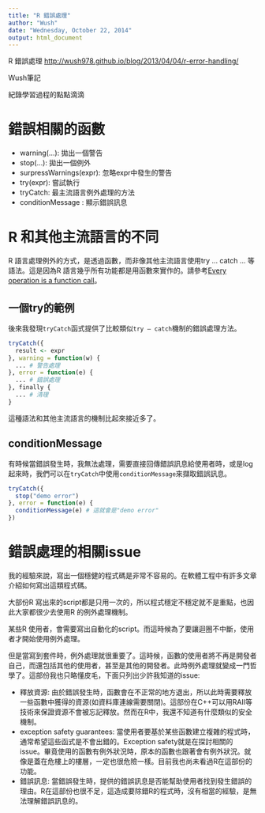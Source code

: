 ---
title: "R 錯誤處理"
author: "Wush"
date: "Wednesday, October 22, 2014"
output: html_document
---

R 錯誤處理  <http://wush978.github.io/blog/2013/04/04/r-error-handling/>

Wush筆記

紀錄學習過程的點點滴滴

# 錯誤相關的函數


* warning(...): 拋出一個警告
* stop(...): 拋出一個例外
* surpressWarnings(expr): 忽略expr中發生的警告
* try(expr): 嘗試執行
* tryCatch: 最主流語言例外處理的方法
* conditionMessage : 顯示錯誤訊息

# R 和其他主流語言的不同

R 語言處理例外的方式，是透過函數，而非像其他主流語言使用try … catch … 等語法。這是因為R 語言幾乎所有功能都是用函數來實作的。請參考[Every operation is a function call](https://github.com/hadley/devtools/wiki/Functions#every-operation-is-a-function-call)。

## 一個try的範例

後來我發現`tryCatch`函式提供了比較類似`try – catch`機制的錯誤處理方法。
```{r,eval=FALSE}
tryCatch({
  result <- expr
}, warning = function(w) {
  ... # 警告處理
}, error = function(e) {
  ... # 錯誤處理
}, finally {
  ... # 清理
}
```

這種語法和其他主流語言的機制比起來接近多了。

## conditionMessage

有時候當錯誤發生時，我無法處理，需要直接回傳錯誤訊息給使用者時，或是log起來時，我們可以在`tryCatch`中使用`conditionMessage`來擷取錯誤訊息。
```{r,eval=FALSE}
tryCatch({
  stop("demo error")
}, error = function(e) {
  conditionMessage(e) # 這就會是"demo error"
})
```

# 錯誤處理的相關issue

我的經驗來說，寫出一個穩健的程式碼是非常不容易的。在軟體工程中有許多文章介紹如何寫出這類程式碼。

大部份R 寫出來的script都是只用一次的，所以程式穩定不穩定就不是重點，也因此大家都很少去使用R 的例外處理機制。

某些R 使用者，會需要寫出自動化的script。而這時候為了要讓迴圈不中斷，使用者才開始使用例外處理。

但是當寫到套件時，例外處理就很重要了。這時候，函數的使用者將不再是開發者自己，而還包括其他的使用者，甚至是其他的開發者。此時例外處理就變成一門哲學了。這部份我也只略懂皮毛，下面只列出少許我知道的issue:



* 釋放資源: 由於錯誤發生時，函數會在不正常的地方退出，所以此時需要釋放一些函數中獲得的資源(如資料庫連線需要關閉)。這部份在C++可以用RAII等技術來保證資源不會被忘記釋放。然而在R中，我還不知道有什麼類似的安全機制。
* exception safety guarantees: 當使用者要基於某些函數建立複雜的程式時，通常希望這些函式是不會出錯的。Exception safety就是在探討相關的issue。畢竟使用的函數有例外狀況時，原本的函數也跟著會有例外狀況。就像是蓋在危樓上的樓層，一定也很危險一樣。目前我也尚未看過R在這部份的功能。
* 錯誤訊息: 當錯誤發生時，提供的錯誤訊息是否能幫助使用者找到發生錯誤的理由。R在這部份也很不足，這造成要除錯R的程式時，沒有相當的經驗，是無法理解錯誤訊息的。
